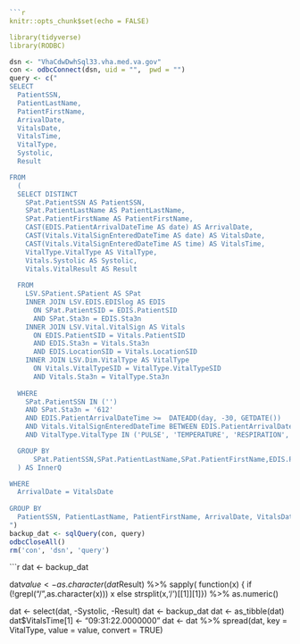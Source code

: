 ```r
```r

knitr::opts_chunk$set(echo = FALSE)

library(tidyverse)
library(RODBC)
```

```r

dsn <- "VhaCdwDwhSql33.vha.med.va.gov"
con <- odbcConnect(dsn, uid = "",  pwd = "")
query <- c("
SELECT
  PatientSSN,
  PatientLastName,
  PatientFirstName,
  ArrivalDate,
  VitalsDate,
  VitalsTime,
  VitalType,
  Systolic,
  Result

FROM
  (
  SELECT DISTINCT
    SPat.PatientSSN AS PatientSSN,
    SPat.PatientLastName AS PatientLastName,
    SPat.PatientFirstName AS PatientFirstName,
    CAST(EDIS.PatientArrivalDateTime AS date) AS ArrivalDate,
    CAST(Vitals.VitalSignEnteredDateTime AS date) AS VitalsDate,
    CAST(Vitals.VitalSignEnteredDateTime AS time) AS VitalsTime,
    VitalType.VitalType AS VitalType,
    Vitals.Systolic AS Systolic,
    Vitals.VitalResult AS Result
  
  FROM
    LSV.SPatient.SPatient AS SPat
    INNER JOIN LSV.EDIS.EDISlog AS EDIS
      ON SPat.PatientSID = EDIS.PatientSID
  	  AND SPat.Sta3n = EDIS.Sta3n
    INNER JOIN LSV.Vital.VitalSign AS Vitals
      ON EDIS.PatientSID = Vitals.PatientSID
  	  AND EDIS.Sta3n = Vitals.Sta3n
	  AND EDIS.LocationSID = Vitals.LocationSID
    INNER JOIN LSV.Dim.VitalType AS VitalType
      ON Vitals.VitalTypeSID = VitalType.VitalTypeSID
  	  AND Vitals.Sta3n = VitalType.Sta3n
  
  WHERE
    SPat.PatientSSN IN ('')
    AND SPat.Sta3n = '612'
    AND EDIS.PatientArrivalDateTime >=  DATEADD(day, -30, GETDATE())
    AND Vitals.VitalSignEnteredDateTime BETWEEN EDIS.PatientArrivalDateTime AND DATEADD(hour, +1, EDIS.PatientArrivalDateTime)
    AND VitalType.VitalType IN ('PULSE', 'TEMPERATURE', 'RESPIRATION', 'BLOOD PRESSURE')

  GROUP BY
      SPat.PatientSSN,SPat.PatientLastName,SPat.PatientFirstName,EDIS.PatientArrivalDateTime,Vitals.VitalSignEnteredDateTime,Vitals.VitalSignEnteredDateTime,VitalType.VitalType,Vitals.Systolic,Vitals.VitalResult
  ) AS InnerQ

WHERE
  ArrivalDate = VitalsDate
  
GROUP BY
  PatientSSN, PatientLastName, PatientFirstName, ArrivalDate, VitalsDate, VitalsTime, VitalType, Systolic, Result
")
backup_dat <- sqlQuery(con, query)
odbcCloseAll()
rm('con', 'dsn', 'query')
```

```r

dat <- backup_dat

dat$value <- as.character(dat$Result) %>% sapply( function(x) { if (!grepl("/",as.character(x))) x else strsplit(x,'/')[[1]][1]}) %>% as.numeric()

dat <- select(dat, -Systolic, -Result)
dat <- backup_dat 
dat <- as_tibble(dat)
dat$VitalsTime[1] <- "09:31:22.0000000"
dat <- dat %>% spread(dat, key = VitalType, value = value, convert = TRUE)

